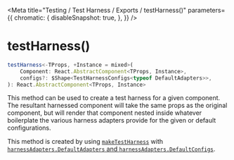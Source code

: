 
<Meta
  title="Testing / Test Harness / Exports / testHarness()"
  parameters={{
        chromatic: {
            disableSnapshot: true,
        },
    }}
/>

# testHarness()

```ts
testHarness<-TProps, +Instance = mixed>(
    Component: React.AbstractComponent<TProps, Instance>,
    configs?: $Shape<TestHarnessConfigs<typeof DefaultAdapters>>,
): React.AbstractComponent<TProps, Instance>
```

This method can be used to create a test harness for a given component. The resultant harnessed component will take the same props as the original component, but will render that component nested inside whatever boilerplate the various harness adapters provide for the given or default configurations.

This method is created by using [`makeTestHarness`](/docs/testing-test-harness-exports-maketestharness--page) with [`harnessAdapters.DefaultAdapters` and `harnessAdapters.DefaultConfigs`](/docs/testing-test-harness-exports-harnessadapters--page).
